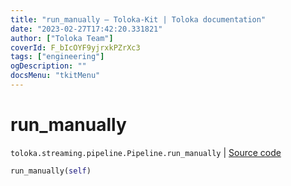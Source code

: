 ```yaml
---
title: "run_manually — Toloka-Kit | Toloka documentation"
date: "2023-02-27T17:42:20.331821"
author: ["Toloka Team"]
coverId: F_bIcOYF9yjrxkPZrXc3
tags: ["engineering"]
ogDescription: ""
docsMenu: "tkitMenu"
---
```


# run_manually
`toloka.streaming.pipeline.Pipeline.run_manually` | [Source code](https://github.com/Toloka/toloka-kit/blob/v1.1.4/src/streaming/pipeline.py#L282)

```python
run_manually(self)
```